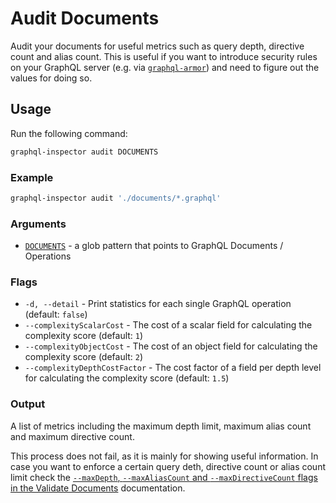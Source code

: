 # Audit Documents

Audit your documents for useful metrics such as query depth, directive count and alias count. This is useful if you want
to introduce security rules on your GraphQL server (e.g. via
[`graphql-armor`](https://github.com/Escape-Technologies/graphql-armor)) and need to figure out the values for doing so.

## Usage

Run the following command:

```sh
graphql-inspector audit DOCUMENTS
```

### Example

```sh
graphql-inspector audit './documents/*.graphql'
```

### Arguments

- [`DOCUMENTS`](../api/documents) - a glob pattern that points to GraphQL Documents / Operations

### Flags

- `-d, --detail` - Print statistics for each single GraphQL operation (default: `false`)
- `--complexityScalarCost` - The cost of a scalar field for calculating the complexity score (default: `1`)
- `--complexityObjectCost` - The cost of an object field for calculating the complexity score (default: `2`)
- `--complexityDepthCostFactor` - The cost factor of a field per depth level for calculating the complexity score (default: `1.5`)

### Output

A list of metrics including the maximum depth limit, maximum alias count and maximum directive count.

This process does not fail, as it is mainly for showing useful information. In case you want to enforce a certain query
deth, directive count or alias count limit check the
[`--maxDepth`, `--maxAliasCount` and `--maxDirectiveCount` flags in the Validate Documents](./validate)
documentation.
